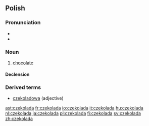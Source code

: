 ==Polish==

===Pronunciation===
*{{audio|Pl-czekolada.ogg|audio}}
* {{IPA|[t͡ʂɛkɔˈlada]}}

===Noun===
{{infl|pl|noun|g=f}}

# [[chocolate]]

====Declension====
{{pl-decl-noun
|czekolada|czekolady
|czekolady|czekolad
|czekoladzie|czekoladom
|czekoladę|czekolady
|czekoladą|czekoladami
|czekoladzie|czekoladach
|czekolado|czekolady
}}

===Derived terms===
* [[czekoladowa]] (adjective)

[[ast:czekolada]]
[[fr:czekolada]]
[[io:czekolada]]
[[it:czekolada]]
[[hu:czekolada]]
[[nl:czekolada]]
[[ja:czekolada]]
[[pl:czekolada]]
[[fi:czekolada]]
[[sv:czekolada]]
[[zh:czekolada]]
